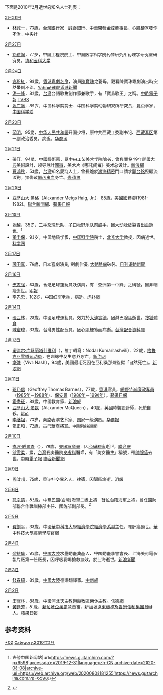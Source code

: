 {{MonthTOC|2010年|逝世人物列表}}

下面是2010年2月逝世的知名人士列表：

;[[2月28日|2月28日]]
*[[林誠一|林誠一]]，73歲，[[台灣|台灣]][[銀行家|銀行家]]，[[誠泰銀行|誠泰銀行]]、[[中華開發|中華開發金控]]董事長，[[心肌梗塞|心肌梗塞]]發作不治。[http://iservice.libertytimes.com.tw/liveNews/news.php?no=336400&type=%E5%8D%B3%E6%99%82%E6%96%B0%E8%81%9E 中央社]{{dead link|date=十一月 2017 |bot=InternetArchiveBot }}
;[[2月27日|2月27日]]
*[[刘耕陶|刘耕陶]]，77岁，中国工程院院士、中国医学科学院药物研究所药理学研究室研究员。[http://www.pumc.edu.cn/newsxp/ReadNews.asp?NewsID=1762&BigClassName=综合新闻&SmallClassName=综合新闻&SpecialID=0 协和医科大学]{{dead link|date=十一月 2017 |bot=InternetArchiveBot }}
;[[2月24日|2月24日]]
*[[宮粉紅|宮粉紅]]，98歲，[[香港|香港]][[粵劇|粵劇]][[名伶|名伶]]，演員[[陳寶珠|陳寶珠]]之養母，觀看陳寶珠粵劇演出時突然暈倒不治。[https://web.archive.org/web/20100227032513/http://hk.news.yahoo.com/article/100224/4/gpxx.html Yahoo!雅虎香港新聞]
*[[洪一峰|洪一峰]]，82歲，[[台灣|台灣]]台語歌曲創作家兼歌手，有「寶島歌王」之稱。[https://web.archive.org/web/20100504152737/http://showbiz.chinatimes.com/2009Cti/Channel/Showbiz/showbiz-news-cnt/0,5020,130511+132010022401359,00.html 中時電子報] [http://www.tvbs.com.tw/NEWS/NEWS_LIST.asp?no=yehmin20100224170655 TVBS]{{Wayback|url=http://www.tvbs.com.tw/NEWS/NEWS_LIST.asp?no=yehmin20100224170655 |date=20160915054737 }}
*[[张广学|张广学]]，89岁，中国科学院院士、中国科学院动物研究所研究员，昆虫学家。[https://web.archive.org/web/20180927190444/http://www.cas.cn/ys/gzdt/201002/t20100226_2784937.shtml 中国科学院]
;[[2月23日|2月23日]]
*[[范明_(将军)|范明]]，95歲，[[中华人民共和国|中华人民共和国]]开国少将，原中共西藏工委副书记、[[西藏军区|西藏军区]]第一副政治委员，病逝。[http://news.hsw.cn/system/2010/02/26/050443243.shtml 华商网]{{Wayback|url=http://news.hsw.cn/system/2010/02/26/050443243.shtml |date=20200529165152 }}
;[[2月21日|2月21日]]
*[[張仃|張仃]]，94歲，[[中國|中國]]藝術家，原中央工艺美术学院院长，曾負責1949年[[開國大典|開國大典]]美術設計，领导設計[[中華人民共和國國徽|國徽]]，美术片《哪吒闹海》美术总设计。[http://news.sina.com.hk/cgi-bin/nw/show.cgi/9/1/1/1434331/1.html 新浪網]{{Dead link|date=2019年1月 |bot=InternetArchiveBot |fix-attempted=yes }}
*[[賈鴻秋|賈鴻秋]]，53歲，[[台灣|台灣]]知名愛狗人士，曾長跪於[[鴻海精密|鴻海精密]]門口請求[[郭台銘|郭台銘]]照顧流浪狗。摔傷致[[顱內出血|顱內出血]]身亡。[https://web.archive.org/web/20111204135902/http://tw.nextmedia.com/rnews/article/SecID/102/ArtID/65447/IssueID/20100221 壹蘋果]
;[[2月20日|2月20日]]
*[[亞歷山大·黑格|亞歷山大·黑格]]（Alexander Meigs Haig, Jr.），85歲，[[美國國務卿|美國國務卿]](1981-1982)。[http://www.udn.com/2010/2/21/NEWS/WORLD/WOR6/5430182.shtml 聯合新聞網]{{dead link|date=十一月 2017 |bot=InternetArchiveBot }}、[http://hk.apple.nextmedia.com/template/apple/art_main.php?iss_id=20100222&sec_id=15335&subsec_id=15339&art_id=13749350 蘋果日報]{{Wayback|url=http://hk.apple.nextmedia.com/template/apple/art_main.php?iss_id=20100222&sec_id=15335&subsec_id=15339&art_id=13749350 |date=20100501114637 }}
;[[2月19日|2月19日]]
*[[张越_(鼓手)|张越]]，35岁，[[二手玫瑰|二手玫瑰乐队]]、[[子曰秋野|子曰秋野乐队]]前鼓手，因大动脉破裂胃出血逝世。<ref>{{Cite web|title=3月13日晚子曰秋野乐队缅怀鼓手张越追思会演出 {{!}} 吉他中国新闻站|url=https://news.guitarchina.com/?p=6598|accessdate=2019-12-31|language=zh-CN|archive-date=2020-08-08|archive-url=https://web.archive.org/web/20200808181255/https://news.guitarchina.com/?p=6598}}</ref>
*[[董申保|董申保]]，93岁，中国地质学家，[[中国科学院|中国科学院]]院士，[[北京大学|北京大学]]教授，因病逝世。[http://news.sciencenet.cn/htmlnews/2010/2/228650.shtm 科学网]{{Wayback|url=http://news.sciencenet.cn/htmlnews/2010/2/228650.shtm |date=20200809115841 }}
;[[2月17日|2月17日]]
*[[藤田真|藤田真]]，76歲，日本喜劇演員, 剣劇俳優, [[大動脈瘤|大動脈瘤]]破裂。[http://www.nikkansports.com/entertainment/news/f-et-tp0-20100218-597340.html 日刊運動新聞]{{Wayback|url=http://www.nikkansports.com/entertainment/news/f-et-tp0-20100218-597340.html |date=20190616173537 }}
;[[2月16日|2月16日]]
*[[尹志強|尹志強]]，53歲，香港足球運動員及演員，有「亞洲第一中鋒」之稱號，因鼻咽癌逝世。[https://web.archive.org/web/20100219065714/http://hk.news.yahoo.com/article/100216/4/gls2.html 明報]
*[[李先忠|李先忠]]，102岁，中国红军老兵，病逝。[https://web.archive.org/web/20180810072636/https://bbs.hupu.com/23127390.html 虎扑網]
;[[2月14日|2月14日]]
*[[張亞林|張亞林]]，28歲，中國足球運動員，效力於[[大連實德|大連實德]]，因淋巴腺癌逝世。[http://sports.sohu.com/20100215/n270250409.shtml 搜狐體育]{{Wayback|url=http://sports.sohu.com/20100215/n270250409.shtml |date=20181006073018 }}
*[[陳宏瑋|陳宏瑋]]，33歲，台灣男性配音員，因心肌梗塞而病逝。[https://archive.is/20121217145701/https://sites.google.com/a/taiwan-cv.com/database/%E5%8F%B0%E7%81%A3%E9%85%8D%E9%9F%B3%E5%93%A1/chen-hong-wei 台灣配音資料庫]

;[[2月12日|2月12日]]
*[[诺达尔·库玛丽塔什维利|诺达尔·库玛丽塔什维利]]（{{lang-ka|ნოდარ ქუმარიტაშვილი}}，拉丁轉寫：Nodar Kumaritashvili），22歲，[[格鲁吉亚|格鲁吉亚]][[雪橇運動|雪橇]][[运动员|运动员]]，在训练中发生意外身亡。[http://news.xinhuanet.com/sports/2010-02/13/content_12980545.htm 新华网]{{Wayback|url=http://news.xinhuanet.com/sports/2010-02/13/content_12980545.htm |date=20100219172340 }}
*[[拿殊|拿殊]]（Viva Nash），94歲，美國最老死囚在亞利桑那州監獄「自然死亡」。[http://news.sina.com.hk/cgi-bin/nw/show.cgi/12/1/1/1428748/1.html 新浪網]{{Dead link|date=2019年1月 |bot=InternetArchiveBot |fix-attempted=yes }}
;[[2月11日|2月11日]]
*[[班乃信|班乃信]]（Geoffrey Thomas Barnes），77歲，[[香港|香港]]官員，[[香港廉政公署|總督特派廉政專員]]（[[1985年|1985年]]－[[1988年|1988年]]）、[[保安局_(香港)|保安司]]（[[1988年|1988年]]－[[1990年|1990年]]）。[http://hk.apple.nextmedia.com/news/art/20100309/13801287 蘋果日報]{{Wayback|url=http://hk.apple.nextmedia.com/news/art/20100309/13801287 |date=20171010071909 }} 
*[[霍懋征|霍懋征]]，88歲，中國教育家。[https://web.archive.org/web/20100226054240/http://news.sina.com.hk/cgi-bin/nw/show.cgi/32/1/1/1431048/1.html 新浪網]
*[[亞歷山大·麥昆|亞歷山大·麥昆]]（Alaxander McQueen），40歲，英國時裝設計師，死於自殺。[http://news.bbc.co.uk/2/hi/uk_news/8511115.stm bbc]{{Wayback|url=http://news.bbc.co.uk/2/hi/uk_news/8511115.stm |date=20100212053007 }}
*[[李继祖|李继祖]]，73岁，秦腔表演艺术家、国家一级演员。[http://hsb.hsw.cn/2010-02/24/content_7641084.htm 华商报]{{Wayback|url=http://hsb.hsw.cn/2010-02/24/content_7641084.htm |date=20180927161541 }}
*[[邵正和|邵正和]]，72歲，[[古巴|古巴]]華裔將軍。<small>[http://www.chinareviewnews.com/crn-webapp/doc/docDetailCNML.jsp?coluid=7&kindid=0&docid=101230278 中國評論新聞網]{{Wayback|url=http://www.chinareviewnews.com/crn-webapp/doc/docDetailCNML.jsp?coluid=7&kindid=0&docid=101230278 |date=20190605153552 }}</small>
;[[2月10日|2月10日]]
*[[查理·威爾森|查理·威爾森]]（{{lang|en|Charlie Wilson}}），76歲，[[美國眾議員|美國眾議員]]，因[[心臟麻痺|心臟麻痺]]逝世。[http://www.udn.com/2010/2/12/NEWS/WORLD/WOR3/5423372.shtml 聯合報]{{dead link|date=十一月 2017 |bot=InternetArchiveBot }}
*[[翁雯柔|翁雯柔]]，{{age|1966|1|1|2010|2|10}}歲，[[台灣|台灣]]長庚醫院[[皮膚科|皮膚科]]醫師，有「美女醫生」稱號，罹[[肺腺癌|肺腺癌]]去世。[http://life.chinatimes.com/2009Cti/Channel/Life/life-article/0,5047,130518+132010022400979,00.html 中時電子報]{{dead link|date=2018年5月 |bot=InternetArchiveBot |fix-attempted=yes }} [https://web.archive.org/web/20100306055050/http://www.udn.com/2010/2/24/NEWS/NATIONAL/NAT3/5436838.shtml 聯合新聞網]
;[[2月9日|2月9日]]
*[[周啟邦|周啟邦]]，75歲，香港社交界名人、律師，因腸癌病逝。[https://web.archive.org/web/20100212124937/http://hk.news.yahoo.com/article/100209/4/gixz.html 明報]
;[[2月6日|2月6日]]
*[[郭宗清|郭宗清]]，82歲，中華民國(台灣)海軍二級上將，首位台籍海軍上將，曾任國防部聯合作戰訓練部主任、國防部副部長。<ref>{{Cite web |url=http://www.worldkuos.org.tw/pmsg1/view.asp?language=C&id=&messageid=7&page=3 |title=存档副本 |accessdate=2019-02-19 |archive-date=2019-02-20 |archive-url=https://web.archive.org/web/20190220062825/http://www.worldkuos.org.tw/pmsg1/view.asp?language=C&id=&messageid=7&page=3 |dead-url=yes }}</ref>
;[[2月5日|2月5日]]
*[[費劍平|費劍平]]，38歲，中國[[華中科技大學|華中科技大學]][[經濟學院|經濟學院]][[經濟學系|經濟學系]]副主任，罹肝癌過世。[http://eco.hust.edu.cn/detail.php?tid=3&cid=6&id=4008 華中科技大學經濟學院官網]
;[[2月4日|2月4日]]
*[[盛特偉|盛特偉]]，95歲，[[中國大陸|中國大陸]]水墨動畫奠基人、中國動畫學會會長、上海美術電影製片廠第一任廠長，因呼吸衰竭搶救無效，於上海逝世。[http://finance.sina.com.cn/roll/20100206/09367380268.shtml 新浪新聞]{{Wayback|url=http://finance.sina.com.cn/roll/20100206/09367380268.shtml |date=20180927192058 }}
;[[2月3日|2月3日]]
*[[錢春綺|錢春綺]]，89歲，[[中國大陸|中國大陸]]德語翻譯家。[https://web.archive.org/web/20100414105044/http://www.zgyspp.com/Article/y1/2010/0206/21649.html 中新網]
;[[2月2日|2月2日]]
*[[王寵林|王寵林]]，88歲，中國河北[[天主教趙縣教區|天主教趙縣教區]]榮休主教。[http://www.chinacatholic.org/XindeNews.asp?Id=14092 信德網]{{dead link|date=十一月 2017 |bot=InternetArchiveBot }}
*[[黃廷芳|黃廷芳]]，81歲，[[新加坡|新加坡]][[企業家|企業家]]兼首富，新加坡[[遠東機構|遠東機構]]及[[香港|香港]][[信和集團|信和集團]]創辦人。[http://hk.apple.nextmedia.com/template/apple/art_main.php?iss_id=20100203&sec_id=15307&subsec_id=15320&art_id=13691525 蘋果日報]{{Wayback|url=http://hk.apple.nextmedia.com/template/apple/art_main.php?iss_id=20100203&sec_id=15307&subsec_id=15320&art_id=13691525 |date=20190822040509 }}

== 参考资料 ==
{{reflist}}

{{各年各月份逝世人物}}

[[Category:2010年逝世|*02]]
[[Category:2010年2月|Category:2010年2月]]